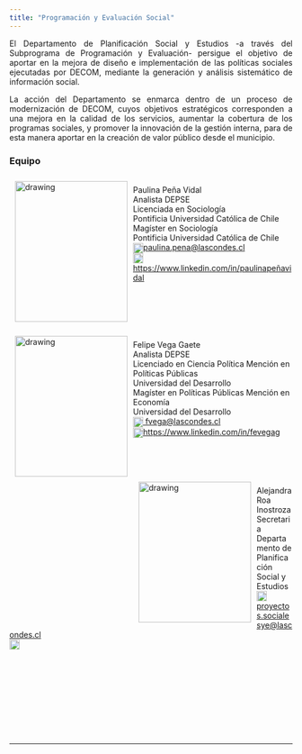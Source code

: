 ```yaml
---
title: "Programación y Evaluación Social"
---
```


<p align="justify">El Departamento de Planificación Social y Estudios -a través del Subprograma de Programación y Evaluación- persigue el objetivo de aportar en la mejora de diseño e implementación de las políticas sociales ejecutadas por DECOM, mediante la generación y análisis sistemático de información social.</p>

<p align="justify">La acción del Departamento se enmarca dentro de un proceso de modernización de DECOM, cuyos objetivos estratégicos corresponden a una mejora en la calidad de los servicios, aumentar la cobertura de los programas sociales, y promover la innovación de la gestión interna, para de esta manera aportar en la creación de valor público desde el municipio.</p>

### Equipo



<img style="float:left; margin:10px;" src="C:/Users/17617549-4/OneDrive - Municipalidad de Las Condes/Documents/Desarrollo Website Estudios/EstudiosDecom.git.io/images/ppena.jpeg" alt="drawing" width="200" height="250"/><br>Paulina Peña Vidal<br>Analista DEPSE<br>Licenciada en Sociología<br>Pontificia Universidad Católica de Chile<br>Magíster en Sociología<br>Pontificia Universidad Católica de Chile<br><img src="C:/Users/17617549-4/OneDrive - Municipalidad de Las Condes/Documents/Desarrollo Website Estudios/EstudiosDecom.git.io/images/mail.png" alt="drawing" width="18" align="center"><a href="mailito:paulina.pena@lascondes.cl">paulina.pena@lascondes.cl</a><br><img src="C:/Users/17617549-4/OneDrive - Municipalidad de Las Condes/Documents/Desarrollo Website Estudios/EstudiosDecom.git.io/images/lnkdin.png" alt="drawing" width="18" align="center"><a href="https://www.linkedin.com/in/paulina-peña-vidal-72748611a/">https://www.linkedin.com/in/paulinapeñavidal</a> </br>
<br>
<br>
<br>
<br>
</br>
<img style="float:left; margin:10px;" src="C:/Users/17617549-4/OneDrive - Municipalidad de Las Condes/Documents/Desarrollo Website Estudios/EstudiosDecom.git.io/images/fvega.jpg" alt="drawing" width="200" height="250"/><br>Felipe Vega Gaete<br>Analista DEPSE<br>Licenciado en Ciencia Política Mención en Políticas Públicas<br>Universidad del Desarrollo<br>Magíster en Políticas Públicas Mención en Economía<br>Universidad del Desarrollo<br><img src="C:/Users/17617549-4/OneDrive - Municipalidad de Las Condes/Documents/Desarrollo Website Estudios/EstudiosDecom.git.io/images/mail.png" alt="drawing" width="18" align="center"><a href="mailito:fvega@lascondes.cl"> fvega@lascondes.cl</a><br><img src="C:/Users/17617549-4/OneDrive - Municipalidad de Las Condes/OneDrive - Municipalidad de Las Condes/Documents/Desarrollo Website Estudios/EstudiosDecom.git.io/images/lnkdin.png" alt="drawing" width="18" align="center"><a href="https://www.linkedin.com/in/fevegag">https://www.linkedin.com/in/fevegag</a></br>
<br>
<br>
<br>
<br>
<img style="float:left; margin:10px;" src="C:/Users/17617549-4/OneDrive - Municipalidad de Las Condes/Documents/Desarrollo Website Estudios/EstudiosDecom.git.io/images/AleRoa.jpeg" alt="drawing" width="200" height="250"/><br>Alejandra Roa Inostroza<br>Secretaria Departamento de Planificación Social y Estudios<br><img src="C:/Users/17617549-4/OneDrive - Municipalidad de Las Condes/Documents/Desarrollo Website Estudios/EstudiosDecom.git.io/images/mail.png" alt="drawing" width="18" align="center"><a href="mailito:proyectos.socialesye@lascondes.cl">proyectos.socialesye@lascondes.cl</a><br><img src="C:/Users/17617549-4/OneDrive - Municipalidad de Las Condes/Documents/Desarrollo Website Estudios/EstudiosDecom.git.io/images/lnkdin.png" alt="drawing" width="18" align="center"><a href=""></a></br>
<br>
<br>
<br>
<br>
<br>
<br>
<br>
<br>
</br>

---




